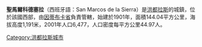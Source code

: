 '''聖馬爾科德塞拉'''（西班牙語：San Marcos de la Sierra）是[[洪都拉斯|洪都拉斯]]的城鎮，位於該國西部，由[[因蒂布卡省|因蒂布卡省]]負責管轄，始建於1901年，面積144.04平方公里，海拔高度1,191米，2001年人口6,477，人口密度每平方公里44.97人。

{{coord|14|7|0|N|88|15|0|W|type:adm2nd_region:HN_source:nlwiki|display=title}}

{{Honduras-geo-stub}}
[[Category:洪都拉斯城市|Category:洪都拉斯城市]]